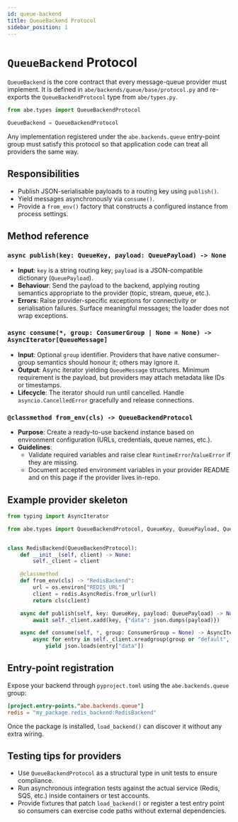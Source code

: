 ```yaml
---
id: queue-backend
title: QueueBackend Protocol
sidebar_position: 1
---
```


# `QueueBackend` Protocol

`QueueBackend` is the core contract that every message-queue provider must implement. It is defined in `abe/backends/queue/base/protocol.py` and re-exports the `QueueBackendProtocol` type from `abe/types.py`.

```python title="abe/backends/queue/base/protocol.py"
from abe.types import QueueBackendProtocol

QueueBackend = QueueBackendProtocol
```

Any implementation registered under the `abe.backends.queue` entry-point group must satisfy this protocol so that application code can treat all providers the same way.

## Responsibilities

- Publish JSON-serialisable payloads to a routing key using `publish()`.
- Yield messages asynchronously via `consume()`.
- Provide a `from_env()` factory that constructs a configured instance from process settings.

## Method reference

### `async publish(key: QueueKey, payload: QueuePayload) -> None`

- **Input**: `key` is a string routing key; `payload` is a JSON-compatible dictionary (`QueuePayload`).
- **Behaviour**: Send the payload to the backend, applying routing semantics appropriate to the provider (topic, stream, queue, etc.).
- **Errors**: Raise provider-specific exceptions for connectivity or serialisation failures. Surface meaningful messages; the loader does not wrap exceptions.

### `async consume(*, group: ConsumerGroup | None = None) -> AsyncIterator[QueueMessage]`

- **Input**: Optional `group` identifier. Providers that have native consumer-group semantics should honour it; others may ignore it.
- **Output**: Async iterator yielding `QueueMessage` structures. Minimum requirement is the payload, but providers may attach metadata like IDs or timestamps.
- **Lifecycle**: The iterator should run until cancelled. Handle `asyncio.CancelledError` gracefully and release connections.

### `@classmethod from_env(cls) -> QueueBackendProtocol`

- **Purpose**: Create a ready-to-use backend instance based on environment configuration (URLs, credentials, queue names, etc.).
- **Guidelines**:
  - Validate required variables and raise clear `RuntimeError`/`ValueError` if they are missing.
  - Document accepted environment variables in your provider README and on this page if the provider lives in-repo.

## Example provider skeleton

```python
from typing import AsyncIterator

from abe.types import QueueBackendProtocol, QueueKey, QueuePayload, QueueMessage, ConsumerGroup


class RedisBackend(QueueBackendProtocol):
    def __init__(self, client) -> None:
        self._client = client

    @classmethod
    def from_env(cls) -> "RedisBackend":
        url = os.environ["REDIS_URL"]
        client = redis.AsyncRedis.from_url(url)
        return cls(client)

    async def publish(self, key: QueueKey, payload: QueuePayload) -> None:
        await self._client.xadd(key, {"data": json.dumps(payload)})

    async def consume(self, *, group: ConsumerGroup = None) -> AsyncIterator[QueueMessage]:
        async for entry in self._client.xreadgroup(group or "default", ...):
            yield json.loads(entry["data"])
```

## Entry-point registration

Expose your backend through `pyproject.toml` using the `abe.backends.queue` group:

```toml
[project.entry-points."abe.backends.queue"]
redis = "my_package.redis_backend:RedisBackend"
```

Once the package is installed, `load_backend()` can discover it without any extra wiring.

## Testing tips for providers

- Use `QueueBackendProtocol` as a structural type in unit tests to ensure compliance.
- Run asynchronous integration tests against the actual service (Redis, SQS, etc.) inside containers or test accounts.
- Provide fixtures that patch `load_backend()` or register a test entry point so consumers can exercise code paths without external dependencies.
